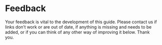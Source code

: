 # Feedback {#feedback}

Your feedback is vital to the development of this guide. Please contact us if links don’t work or are out of date, if anything is missing and needs to be added, or if you can think of any other way of improving it below. Thank you.